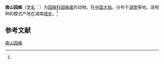{{Speciesbox
| name = 南山园蛛
| status = 
| status_system = 
| image = 
| genus = Araneus
| species = nanshanensis
| authority = (Yin et Wang, 1990)<ref name='id13521'>{{cite web| url =http://www.bioinfo.cn/db05/BjdwSpecies.php?action=view&id=13521| title =南山园蛛| work =《中国动物物种编目数据库》| publisher =中国科学院微生物研究所| author =中国科学院动物研究所| accessdate =2009-04-28| deadurl =yes| archiveurl =https://web.archive.org/web/20160305001947/http://www.bioinfo.cn/db05/BjdwSpecies.php?action=view&id=13521| archivedate =2016-03-05}}</ref>
}}

'''南山园蛛'''（[[学名|学名]]：{{lang|la|''Araneus nanshanensis''}}）为[[园蛛科|园蛛科]][[园蛛属|园蛛属]]的动物。在[[中国大陆|中国大陆]]，分布于[[湖南|湖南]]等地。该物种的模式产地在湖南[[城步|城步]]。<ref name='id13521'/>

== 参考文献 ==
{{reflist}}

{{Wikispecies|Araneus nanshanensis}}

[[Category:园蛛属|南山园蛛]]


{{蜘蛛小作品}}